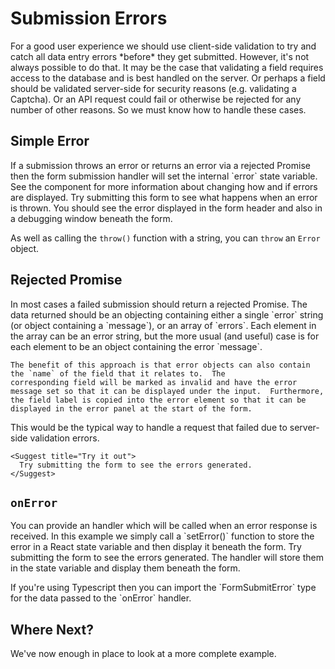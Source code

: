 

# Submission Errors

<div className="intro">
  For a good user experience we should use client-side validation to
  try and catch all data entry errors *before* they get submitted.
  However, it's not always possible to do that.  It may be the
  case that validating a field requires access to the database and is
  best handled on the server.  Or perhaps a field should be validated
  server-side for security reasons (e.g. validating a Captcha).  Or
  an API request could fail or otherwise be rejected for any number of
  other reasons.  So we must know how to handle these cases.
</div>

## Simple Error

<Split align="end">
  If a submission throws an error or returns an error via a rejected
  Promise then the form submission handler will set the internal
  `error` state variable.
  See the <ErrorsLink/> component for
  more information about changing how and if errors are displayed.

  <Suggest>
    Try submitting this form to see what happens when an error is thrown.
    You should see the error displayed in the form header and also in a
    debugging window beneath the form.
  </Suggest>
</Split>

<Example
  Component={SubmitThrow}
  code={SubmitThrowSrc}
  caption="Error Thrown"
  highlightLines="5"
  expand
/>

As well as calling the `throw()` function with a string, you can `throw` an
`Error` object.

<Example
  Component={SubmitError}
  code={SubmitErrorSrc}
  caption="Error Thrown"
  highlightLines="5"
  expand
/>

## Rejected Promise

<Split align="start">
  <div>
    In most cases a failed submission should return a rejected Promise.
    The data returned should be an objecting containing either a single
    `error` string (or object containing a `message`),
    or an array of `errors`.  Each element in the array can be
    an error string, but the more usual (and useful) case is for each
    element to be an object containing the error `message`.

    The benefit of this approach is that error objects can also contain
    the `name` of the field that it relates to.  The
    corresponding field will be marked as invalid and have the error
    message set so that it can be displayed under the input.  Furthermore,
    the field label is copied into the error element so that it can be
    displayed in the error panel at the start of the form.
  </div>
  <div>
    This would be the typical way to handle a request that failed due to
    server-side validation errors.

    <Suggest title="Try it out">
      Try submitting the form to see the errors generated.
    </Suggest>
  </div>
</Split>

<Example
  Component={SubmitReject}
  code={SubmitRejectSrc}
  caption="Error Thrown"
  highlightLines="4-15"
  expand
/>

## `onError`
<Split>
  You can provide an <FormOnErrorLink/> handler which will be called
  when an error response is received.  In this example we simply call
  a `setError()` function to store the error in a React state
  variable and then display it beneath the form.

  <Suggest>
    Try submitting the form to see the errors generated.  The
    <FormOnErrorLink/> handler will store them in the state variable
    and display them beneath the form.
  </Suggest>
</Split>

<Example
  Component={OnError}
  code={OnErrorSrc}
  caption="onError"
  highlightLines="25"
  expand
/>

<TSNotes>
If you're using Typescript then you can import the `FormSubmitError` type
for the data passed to the `onError` handler.
</TSNotes>

## Where Next?

We've now enough in place to look at a more complete example.
